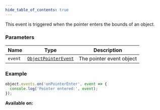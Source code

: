 ```yaml
---
hide_table_of_contents: true
---
```



This event is triggered when the pointer enters the bounds of an object.

### Parameters

| Name    | Type                                                  | Description              |
| ------- | ----------------------------------------------------- | ------------------------ |
| `event` | [`ObjectPointerEvent`](/sdk/types/ObjectPointerEvent) | The pointer event object |

### Example

```js
object.events.on('onPointerEnter', event => {
  console.log('Pointer entered:', event);
});
```

**Available on:** <ClientTag />
